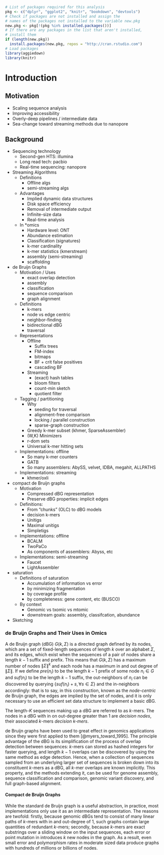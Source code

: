 <!-- The {.unnumbered} option here means that the introduction will be "Chapter 0." You can also use {-} for no numbers on chapters. -->

```r
# List of packages required for this analysis
pkg <- c("dplyr", "ggplot2", "knitr", "bookdown", "devtools")
# Check if packages are not installed and assign the
# names of the packages not installed to the variable new.pkg
new.pkg <- pkg[!(pkg %in% installed.packages())]
# If there are any packages in the list that aren't installed,
# install them
if (length(new.pkg))
  install.packages(new.pkg, repos = "http://cran.rstudio.com")
# Load packages
library(aggiedown)
library(knitr)
```

# Introduction {-}

## Motivation

* Scaling sequence analysis
* Improving accessibility
* Overly-deep pipelines / intermediate data
* Sea-change toward streaming methods due to nanopore

## Background

* Sequencing technology
    * Second-gen HTS: illumina
    * Long read tech: pacbio
    * Real-time sequencing: nanopore
* Streaming Algorithms
    * Definitions
        * Offline algs
        * semi-streaming algs
    * Advantages
        * Implied dynamic data structures
        * Disk space efficiency
        * Removal of intermediate output
        * Infinite-size data
        * Real-time analysis
    * In \*omics
        * Hardware level: ONT
        * Abundance estimation
        * Classification (signatures)
        * k-mer cardinality
        * k-mer statistics (kmerstream)
        * assembly (semi-streaming)
        * scaffolding
* de Bruijn Graphs
    * Motivation / Uses
        * exact overlap detection
        * assembly
        * classification
        * sequence comparison
        * graph alignment
    * Definitions
        * k-mers
        * node vs edge centric
        * neighbor-finding
        * bidirectional dBG
        * traversal
    * Representations
        * Offline
            * Suffix trees
            * FM-index
            * bitmaps
            * BF + crit false positives
            * cascading BF
        * Streaming
            * (exact) hash tables
            * bloom filters
            * count-min sketch
            * quotient filter
    * Tagging / partitioning
        * Why
            * seeding for traversal
            * alignment-free comparison
            * locking / parallel construction
            * sparse-graph construction
        * Greedy k-mer subset (khmer, SparseAssembler)
        * (W,K) Minimizers
        * r-dom sets
        * Universal k-mer hitting sets
    * Implementations: offline
        * So many k-mer counters
        * GATB
        * So many assemblers: AbySS, velvet, IDBA, megahit, ALLPATHS
    * Implementations: streaming
        * khmer/oxli
* compact de Bruijn graphs
    * Motivation
        * Compressed dBG representation
        * Preserve dBG properties: implicit edges
    * Definitions:
        * From "chunks" (OLC) to dBG models
        * decision k-mers
        * Unitigs
        * Maximal unitigs
        * Simpletigs
    * Implementations: offline
        * BCALM
        * TwoPaCo
        * As components of assemblers: Abyss, etc
    * Implementations: semi-streaming
        * Faucet
        * LightAssembler
* saturation
    * Definitions of saturation
        * Accumulation of information vs error
        * by minimizing fragmentation
        * by coverage profile
        * by completeness: gene content, etc (BUSCO)
    * By context
        * Genomic vs txomic vs mtomic
        * downstream goals: assembly, classifcation, abundance
* Sketching





### de Bruijn Graphs and Their Uses in Omics

A de Bruijn graph (dBG) $G(k, \Sigma)$ is a directed graph defined by its nodes, which are a set of fixed-length sequences of length $k$ over an alphabet $\Sigma$, and its edges, which exist when the sequences of a pair of nodes share a length $k-1$ suffix and prefix.
This means that $G(k, \Sigma)$ has a maximum number of nodes $\| \Sigma \|^k$ and each node has a maximum in and out degree of $\| \Sigma \|$.
If we define $pre(n_i)$ to be the length $k-1$ prefix of some node $n_i \in G$ and $suf(n_i)$ to be the length $k-1$ suffix, the out-neighbors of $n_i$ can be discovered by querying $\{ suf(n_i) + s,  \forall s \in \Sigma \}$ and the in-neighbors accordingly: that is to say, in this construction, known as the *node-centric* de Bruijn graph, the edges are implied by the set of nodes, and it is only necessary to use an efficient set data structure to implement a basic dBG.

The length-$K$ sequences making up a dBG are referred to as $k$-mers.
The nodes in a dBG with in on out-degree greater than $1$ are *decision nodes*, their associated $k$-mers *decision $k$-mers*.

de Bruijn graphs have been used to great effect in genomics applications since they were first applied to them [@myers_toward_1995].
The principle advantage of the dBG is its simplification of the process of overlap detection between sequences: $k$-mers can stored as hashed integers for faster querying, and length $k-1$ overlaps can be discovered by using the same method as edge detection.
Hence, when a collection of sequences sampled from an underlying larger set of sequences is broken down into its constituent $k$-mers as a dBG, all $k$-mer overlaps are known implicitly. This property, and the methods extending it, can be used for genome assembly, sequence classification and comparison, genomic variant discovery, and full graph-based alignment.

#### Compact de Bruijn Graphs

While the standard de Bruijn graph is a useful abstraction, in practice, most implementations only use it as an intermediate representation.
The reasons are twofold: firstly, because genomic dBGs tend to consist of many linear paths of $k$-mers with in and out-degree of $1$, such graphs contain large quantities of redundant $k$-mers; secondly, because $k$-mers are exact substrings over a sliding window on the input sequences, each error or point mutation in introduces $k$ new nodes in the graph.
As a result, even small error and polymorphism rates in moderate sized data produce graphs with hundreds of millions or billions of nodes.

